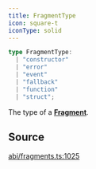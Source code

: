 ```yaml
---
title: FragmentType
icon: square-t
iconType: solid
---
```


```ts
type FragmentType: 
  | "constructor"
  | "error"
  | "event"
  | "fallback"
  | "function"
  | "struct";
```

The type of a [**Fragment**](/content/classes/Fragment).

## Source

[abi/fragments.ts:1025](https://github.com/dominant-strategies/quais.js/blob/3fde6763235c7029b19260e352cfa6956f8b8444/src/abi/fragments.ts#L1025)
